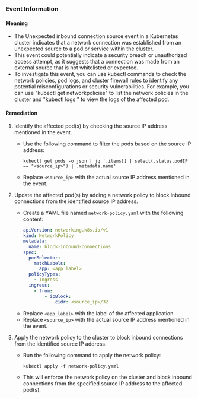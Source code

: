 
### Event Information

#### Meaning

- The Unexpected inbound connection source event in a Kubernetes cluster indicates that a network connection was established from an unexpected source to a pod or service within the cluster.
- This event could potentially indicate a security breach or unauthorized access attempt, as it suggests that a connection was made from an external source that is not whitelisted or expected.
- To investigate this event, you can use kubectl commands to check the network policies, pod logs, and cluster firewall rules to identify any potential misconfigurations or security vulnerabilities. For example, you can use "kubectl get networkpolicies" to list the network policies in the cluster and "kubectl logs <pod-name>" to view the logs of the affected pod.

#### Remediation

1. Identify the affected pod(s) by checking the source IP address mentioned in the event.
   - Use the following command to filter the pods based on the source IP address:
     ```
     kubectl get pods -o json | jq '.items[] | select(.status.podIP == "<source_ip>") | .metadata.name'
     ```
   - Replace `<source_ip>` with the actual source IP address mentioned in the event.

2. Update the affected pod(s) by adding a network policy to block inbound connections from the identified source IP address.
   - Create a YAML file named `network-policy.yaml` with the following content:
     ```yaml
     apiVersion: networking.k8s.io/v1
     kind: NetworkPolicy
     metadata:
       name: block-inbound-connections
     spec:
       podSelector:
         matchLabels:
           app: <app_label>
       policyTypes:
         - Ingress
       ingress:
         - from:
             - ipBlock:
                 cidr: <source_ip>/32
     ```
   - Replace `<app_label>` with the label of the affected application.
   - Replace `<source_ip>` with the actual source IP address mentioned in the event.

3. Apply the network policy to the cluster to block inbound connections from the identified source IP address.
   - Run the following command to apply the network policy:
     ```
     kubectl apply -f network-policy.yaml
     ```
   - This will enforce the network policy on the cluster and block inbound connections from the specified source IP address to the affected pod(s).

